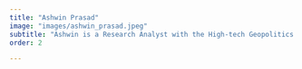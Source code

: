 ```yaml
---
title: "Ashwin Prasad"
image: "images/ashwin_prasad.jpeg"
subtitle: "Ashwin is a Research Analyst with the High-tech Geopolitics programme at Takshahsila"
order: 2

---
```

